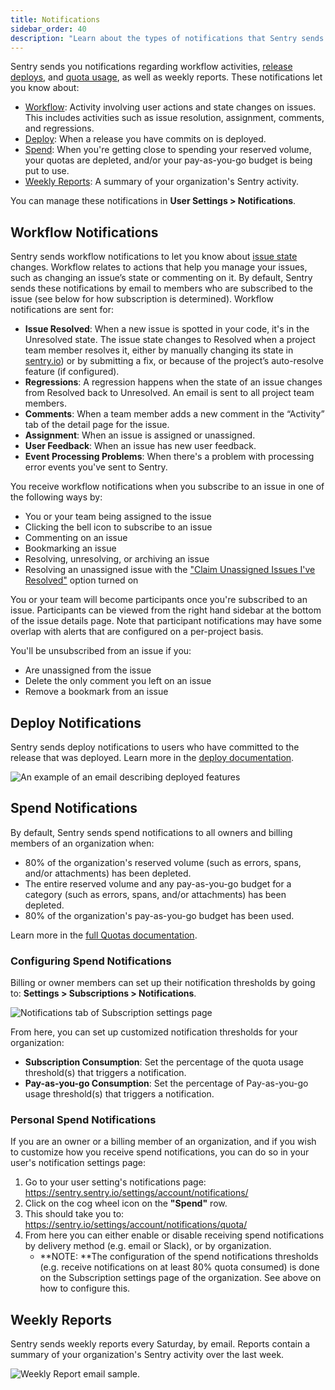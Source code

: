 ```yaml
---
title: Notifications
sidebar_order: 40
description: "Learn about the types of notifications that Sentry sends you, and how to manage them."
---
```


Sentry sends you notifications regarding workflow activities, [release deploys](/product/releases/), and [quota usage](/pricing/quotas/), as well as weekly reports. These notifications let you know about:

- [Workflow](#workflow-notifications): Activity involving user actions and state changes on issues. This includes activities such as issue resolution, assignment, comments, and regressions.
- [Deploy](#deploy-notifications): When a release you have commits on is deployed.
- [Spend](#spend-notifications): When you're getting close to spending your reserved volume, your quotas are depleted, and/or your pay-as-you-go budget is being put to use.
- [Weekly Reports](#weekly-reports): A summary of your organization's Sentry activity.

You can manage these notifications in **User Settings > Notifications**.

## Workflow Notifications

Sentry sends workflow notifications to let you know about [issue state](/product/issues/states-triage/) changes. Workflow relates to actions that help you manage your issues, such as changing an issue’s state or commenting on it. By default, Sentry sends these notifications by email to members who are subscribed to the issue (see below for how subscription is determined). Workflow notifications are sent for:

- **Issue Resolved**: When a new issue is spotted in your code, it's in the Unresolved state. The issue state changes to Resolved when a project team member resolves it, either by manually changing its state in [sentry.io](https://sentry.io)) or by submitting a fix, or because of the project’s auto-resolve feature (if configured).
- **Regressions**: A regression happens when the state of an issue changes from Resolved back to Unresolved. An email is sent to all project team members.
- **Comments**: When a team member adds a new comment in the “Activity” tab of the detail page for the issue.
- **Assignment**: When an issue is assigned or unassigned.
- **User Feedback**: When an issue has new <PlatformLink to="/user-feedback/">user feedback</PlatformLink>.
- **Event Processing Problems**: When there's a problem with processing error events you've sent to Sentry.

You receive workflow notifications when you subscribe to an issue in one of the following ways by:

- You or your team being assigned to the issue
- Clicking the bell icon to subscribe to an issue
- Commenting on an issue
- Bookmarking an issue
- Resolving, unresolving, or archiving an issue
- Resolving an unassigned issue with the ["Claim Unassigned Issues I've Resolved"](/product/alerts/notifications/notification-settings/#my-activity) option turned on

You or your team will become participants once you're subscribed to an issue. Participants can be viewed from the right hand sidebar at the bottom of the issue details page. Note that participant notifications may have some overlap with alerts that are configured on a per-project basis.

You'll be unsubscribed from an issue if you:

- Are unassigned from the issue
- Delete the only comment you left on an issue
- Remove a bookmark from an issue

## Deploy Notifications

Sentry sends deploy notifications to users who have committed to the release that was deployed. Learn more in the [deploy documentation](/product/releases/setup/#notify-sentry).

![An example of an email describing deployed features](./img/deploy-emails.png)

## Spend Notifications

By default, Sentry sends spend notifications to all owners and billing members of an organization when:

- 80% of the organization's reserved volume (such as errors, spans, and/or attachments) has been depleted.
- The entire reserved volume and any pay-as-you-go budget for a category (such as errors, spans, and/or attachments) has been depleted.
- 80% of the organization's pay-as-you-go budget has been used.

Learn more in the [full Quotas documentation](/pricing/quotas/).

### Configuring Spend Notifications

Billing or owner members can set up their notification thresholds by going to: **Settings > Subscriptions > Notifications**.

![Notifications tab of Subscription settings page](./img/subscription_notifications_settings.png)

From here, you can set up customized notification thresholds for your organization:

- **Subscription Consumption**: Set the percentage of the quota usage threshold(s) that triggers a notification.
- **Pay-as-you-go Consumption**: Set the percentage of Pay-as-you-go usage threshold(s) that triggers a notification.

### Personal Spend Notifications

If you are an owner or a billing member of an organization, and if you wish to customize how you receive spend notifications, you can do so in your user's notification settings page:

1. Go to your user setting's notifications page: https://sentry.sentry.io/settings/account/notifications/
2. Click on the cog wheel icon on the **"Spend"** row.
3. This should take you to: https://sentry.io/settings/account/notifications/quota/
4. From here you can either enable or disable receiving spend notifications by delivery method (e.g. email or Slack), or by organization.
    - **NOTE: **The configuration of the spend notifications thresholds (e.g. receive notifications on at least 80% quota consumed) is done on the Subscription settings page of the organization. See above on how to configure this.

## Weekly Reports

Sentry sends weekly reports every Saturday, by email. Reports contain a summary of your organization's Sentry activity over the last week.

![Weekly Report email sample.](./img/us-ereport.png)
